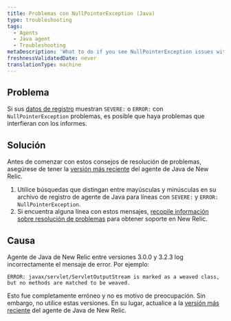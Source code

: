 ```yaml
---
title: Problemas con NullPointerException (Java)
type: troubleshooting
tags:
  - Agents
  - Java agent
  - Troubleshooting
metaDescription: 'What to do if you see NullPointerException issues with SEVERE: or ERROR: in your New Relic Java agent''s log files.'
freshnessValidatedDate: never
translationType: machine
---
```


## Problema

Si sus [datos de registro](/docs/agents/java-agent/troubleshooting/no-log-file-java) muestran `SEVERE:` o `ERROR:` con `NullPointerException` problemas, es posible que haya problemas que interfieran con los informes.

## Solución

Antes de comenzar con estos consejos de resolución de problemas, asegúrese de tener la [versión más reciente](/docs/agents/java-agent/installation/upgrade-java-agent) del agente de Java de New Relic.

1. Utilice búsquedas que distingan entre mayúsculas y minúsculas en su archivo de registro de agente de Java para líneas con `SEVERE:` y `ERROR: NullPointerException`.
2. Si encuentra alguna línea con estos mensajes, [recopile información sobre resolución de problemas](/docs/agents/java-agent/troubleshooting/providing-troubleshooting-information-java) para obtener soporte en New Relic.

## Causa

Agente de Java de New Relic entre versiones 3.0.0 y 3.2.3 log incorrectamente el mensaje de error. Por ejemplo:

```
ERROR: javax/servlet/ServletOutputStream is marked as a weaved class, but no methods are matched to be weaved.
```

Esto fue completamente erróneo y no es motivo de preocupación. Sin embargo, no utilice estas versiones. En su lugar, actualice a la [versión más reciente](/docs/agents/java-agent/installation/upgrade-java-agent) del agente de Java de New Relic.